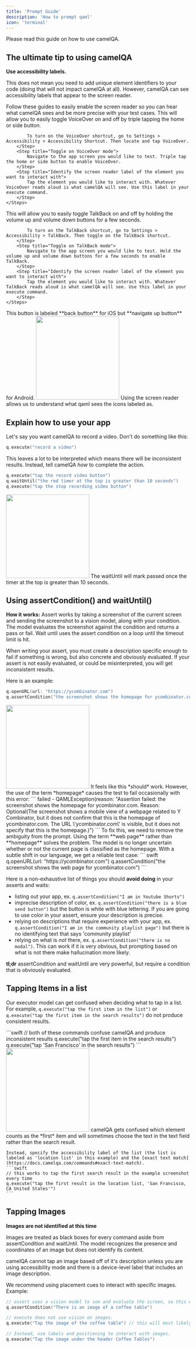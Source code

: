 ```yaml
---
title: 'Prompt Guide'
description: 'How to prompt qaml'
icon: 'terminal'
---
```


Please read this guide on how to use camelQA. 

## The ultimate tip to using camelQA
**Use accessibility labels.**

This does not mean you need to add unique element identifiers to your code (doing that will not impact camelQA at all). However, camelQA can see accessibility labels that appear to the screen reader. 

Follow these guides to easily enable the screen reader so you can hear what camelQA sees and be more precise with your test cases.
<Accordion title="Enable VoiceOver on your iOS device.">
    <Steps>
        <Step title="Turn on the VoiceOver shortcut">
            This will allow you to easily toggle VoiceOver on and off by triple tapping the home or side button.

            To turn on the VoiceOver shortcut, go to Settings > Accessibility > Accessibility Shortcut. Then locate and tap VoiceOver.
        </Step>
        <Step title="Toggle on VoiceOver mode">
            Navigate to the app screen you would like to test. Triple tap the home or side button to enable VoiceOver.
        </Step>
        <Step title="Identify the screen reader label of the element you want to interact with">
            Tap the element you would like to interact with. Whatever VoiceOver reads aloud is what camelQA will see. Use this label in your execute command.
        </Step>
    </Steps>
</Accordion>
<Accordion title="Enable TalkBack on your Android device.">
    <Steps>
        <Step title="Turn on the TalkBack shortcut">
            This will allow you to easily toggle TalkBack on and off by holding the volume up and volume down buttons for a few seconds.

            To turn on the TalkBack shortcut, go to Settings > Accessibility > TalkBack. Then toggle on the TalkBack shortcut.
        </Step>
        <Step title="Toggle on TalkBack mode">
            Navigate to the app screen you would like to test. Hold the volume up and volume down buttons for a few seconds to enable TalkBack.
        </Step>
        <Step title="Identify the screen reader label of the element you want to interact with">
            Tap the element you would like to interact with. Whatever TalkBack reads aloud is what camelQA will see. Use this label in your execute command.
        </Step>
    </Steps>
</Accordion>
<Accordion title="Example of accessibility labels on Youtube Shorts.">
    This button is labeled **back button** for iOS but **navigate up button** for Android.
    <Frame>
        <img width="228" src="/images/youtube-bad-label.png" />
    </Frame>
    Using the screen reader allows us to understand what qaml sees the icons labeled as. 
</Accordion>


## Explain how to use your app

Let's say you want camelQA to record a video. Don't do something like this:
```swift
q.execute("record a video")
```
This leaves a lot to be interpreted which means there will be inconsistent results. Instead, tell camelQA *how* to complete the action. 
```swift
q.execute("tap the record video button")
q.waitUntil("the red timer at the top is greater than 10 seconds")
q.execute("tap the stop recording video button")
```
<Accordion title="Screenshot being evaluated by waitUntil.">
    <Frame>
        <img width="228" src="/images/maisy.jpeg" />
    </Frame>
    The waitUntil will mark passed once the timer at the top is greater than 10 seconds.
</Accordion>


## Using assertCondition() and waitUntil()
**How it works:**
Assert works by taking a screenshot of the current screen and sending the screenshot to a vision model, along with your condition. The model evaluates the screenshot against the condition and returns a pass or fail. Wait until uses the assert condition on a loop until the timeout limit is hit.

When writing your assert, you must create a description specific enough to fail if something is wrong, but also concrete and obviously evaluated. If your assert is not easily evaluated, or could be misinterpreted, you will get inconsistent results. 

Here is an example:
``` swift
q.openURL(url: "https://ycombinator.com")
q.assertCondition("the screenshot shows the homepage for ycombinator.com")
```
<Accordion title="Screenshot of the screen being evaluated.">
    <Frame>
    <img width="228" src="/images/YCombinator.png" />
    </Frame>
</Accordion>
It feels like this *should* work. However, the use of the term *homepage* causes the test to fail occasionally with this error:
```
failed - QAMLException(reason: "Assertion failed: the screenshot shows the homepage for ycombinator.com. 
Reason: Optional(The screenshot shows a mobile view of a webpage related to Y Combinator, but it does not confirm that this is the homepage of ycombinator.com. 
The URL \'ycombinator.com\' is visible, but it does not specify that this is the homepage.)")
```
To fix this, we need to remove the ambiguity from the prompt. Using the term **web page** rather than **homepage** solves the problem. The model is no longer uncertain whether or not the current page is classified as the homepage. With a subtle shift in our language, we get a reliable test case:
``` swift
q.openURL(url: "https://ycombinator.com")
q.assertCondition("the screenshot shows the web page for ycombinator.com")
```

Here is a non-exhaustive list of things you should **avoid doing** in your asserts and waits:
- listing out your app, ex. `q.assertCondition("I am in Youtube Shorts")`
- imprecise description of color, ex. `q.assertCondition("there is a blue send button")` but the button is white with blue lettering. If you are going to use color in your assert, ensure your description is precise.
- relying on descriptions that require experience with your app, ex. `q.assertCondition("I am in the community playlist page")` but there is no identifying text that says 'community playlist'
- relying on what is *not* there, ex. `q.assertCondition("there is no modal")`. This can work if it is very obvious, but prompting based on what is not there make hallucination more likely.

**tl;dr**
assertCondition and waitUntil are very powerful, but require a condition that is obviously evaluated.

## Tapping Items in a list

Our executor model can get confused when deciding what to tap in a list. For example, `q.execute("tap the first item in the list")` or `q.execute("tap the first item in the search results")` do not produce consistent results.

<Accordion title="Example">
    ```swift
    // both of these commands confuse camelQA and produce inconsistent results
    q.execute("tap the first item in the search results")
    q.execute("tap 'San Francisco' in the search results")
    ```
    <Frame>
        <img width="228" src="/images/weatherApp-tapListItem.png" />
    </Frame>
    camelQA gets confused which element counts as the *first* item and will sometimes choose the text in the text field rather than the search result. 

    Instead, specify the accessibility label of the list (the list is labeled as 'location list' in this example) and the [exact text match](https://docs.camelqa.com/commands#exact-text-match).
    ```swift
    // this works to tap the first search result in the example screenshot every time
    q.execute("tap the first result in the location list, 'San Francisco, CA United States'")
    ```
</Accordion>

## Tapping Images
**Images are not identified at this time** 

Images are treated as black boxes for every command aside from assertCondition and waitUntil. The model recognizes the presence and coordinates of an image but does not identify its content.

camelQA cannot tap an image based off of it's description unless you are using accessibility mode and there is a device-level label that includes an image description.

We recommend using placement cues to interact with specific images. 
Example:
```swift
// assert uses a vision model to see and evaluate the screen, so this will work
q.assertCondition("There is an image of a coffee table") 

// execute does not use vision on images. 
q.execute("Tap the image of the coffee table") // this will most likely fail

// Instead, use labels and positioning to interact with images.
q.execute("Tap the image under the header Coffee Tables") 
```
